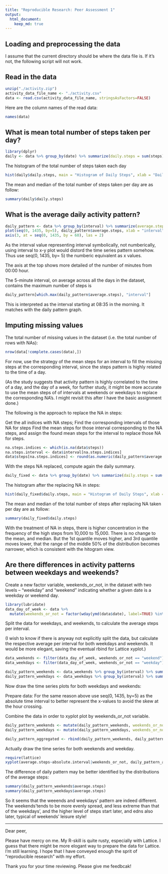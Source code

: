 ---
title: "Reproducible Research: Peer Assessment 1"
output: 
  html_document:
    keep_md: true
---


## Loading and preprocessing the data

I assume that the current directory should be where the data file is. If it's not, the following script will not work. 

## Read in the data

```{r}
unzip("./activity.zip")
activity_data_file_name <- "./activity.csv"
data <- read.csv(activity_data_file_name, stringsAsFactors=FALSE)
```

Here are the column names of the read data:

```{r}
names(data)
```

## What is mean total number of steps taken per day?

```{r}
library(dplyr)
daily <- data %>% group_by(date) %>% summarize(daily.steps = sum(steps))
```

The histogram of the total number of steps taken each day

```{r}
hist(daily$daily.steps, main = "Histogram of Daily Steps", xlab = "Daily Steps")
```

The mean and median of the total number of steps taken per day are as follow:

```{r}
summary(daily$daily.steps)
```

## What is the average daily activity pattern?

```{r}
daily_pattern <- data %>% group_by(interval) %>% summarize(average.steps = mean(steps, na.rm = TRUE))
plot(seq(0, 1435, by=5), daily_pattern$average.steps, xlab = "interval", ylab = "average steps", type = "l")
axis(3, at = seq(0, 1435, by = 60), las = 2)
```

As the interval value representing interval symbolically, not numberically, using interval to x-y plot would distord the time series pattern somehow. Thus use seq(0, 1435, by= 5) the numberic equivalent as x values.

The axis at the top shows more detailed of the number of minutes from 00:00 hour. 

The 5-minute interval, on average across all the days in the dataset, contains the maximum number of steps is 
```{r}
daily_pattern[which.max(daily_pattern$average.steps), "interval"]
```

This is interpreted as the interval starting at 08:35 in the morning. It matches with the daily pattern graph.

## Imputing missing values

The total number of missing values in the dataset (i.e. the total number of rows with NAs):

```{r}
nrow(data[!complete.cases(data),])
```

For now, use the strategy of the mean steps for an interval to fill the missing steps at the corresponding interval, since the steps pattern is highly related to the time of a day.

(As the study suggests that activity pattern is highly correlated to the time of a day, and the day of a week, for further study, it might be more accurate to use the mean steps of of intervals at weekends or weekdays to replace the corresponding NA's. I might revisit this after I have the basic assignment done.)

The following is the approach to replace the NA in steps:

Get the all indices with NA steps;
Find the corresponding intervals of those NA for steps
Find the mean steps for those interval corresponding to the NA steps, and assign the found mean steps for the interval to replace those NA for steps.
```{r}
na.steps.indices <- which(is.na(data$steps))
na.steps.interval <- data$interval[na.steps.indices]
data$steps[na.steps.indices] <- round(as.numeric(daily_pattern$average.steps[match(na.steps.interval, daily_pattern$interval)]))
```

With the steps NA replaced, compute again the daily summary. 
```{r}
daily_fixed <- data %>% group_by(date) %>% summarize(daily.steps = sum(steps))
```


The histogram after the replacing NA in steps:

```{r}
hist(daily_fixed$daily.steps, main = "Histogram of Daily Steps", xlab = "Daily Steps")
```

The mean and median of the total number of steps after replacing NA taken per day are as follow:

```{r}
summary(daily_fixed$daily.steps)
```

With the treatment of NA in steps, there is higher concentration in the frequency of the high steps from 10,000 to 15,000. 
There is no change to the mean, and median. But the 1st quantile moves higher, and 3rd quantile moves lower, that the range of the middle 50% of the distribution becomes narrower, which is consistent with the hitogram view.

## Are there differences in activity patterns between weekdays and weekends?

Create a new factor variable, weekends_or_not, in the dataset with two levels -- "weekday" and "weekend" indicating whether a given date is a weekday or weekend day.

```{r}
library(lubridate)
data_day_of_week <- data %>% 
  mutate(weekends_or_not = factor(wday(ymd(data$date), label=TRUE) %in% c("Sun", "Sat"), labels = c("weekday", "weekend"))) 
```

Split the data for weekdays, and weekends, to calculate the average steps per interval. 

(I wish to know if there is anyway not explicitly split the data, but calculate the respective average per interval for both weekdays and weekends. It would be more elegant, saving the eventual rbind for Lattice xyplot.)

```{r}
data_weekends <- filter(data_day_of_week, weekends_or_not == "weekend")
data_weekdays <- filter(data_day_of_week, weekends_or_not == "weekday")

daily_pattern_weekends <- data_weekends %>% group_by(interval) %>% summarise(average.steps = mean(steps))
daily_pattern_weekdays <- data_weekdays %>% group_by(interval) %>% summarise(average.steps = mean(steps))
```

Now draw the time series plots for both weekdays and weekends:

Prepare data: For the same reason above use seq(0, 1435, by=5) as the absolute time interval to better represent the x-values to avoid the skew at the hour crossing.

Combine the data in order to xyplot plot by weekends_or_not variable.

```{r}
daily_pattern_weekends <- mutate(daily_pattern_weekends, weekends_or_not = "weekend", absolute.interval = seq(0, 1435, by=5))
daily_pattern_weekdays <- mutate(daily_pattern_weekdays, weekends_or_not = "weekday", absolute.interval = seq(0, 1435, by=5))

daily_pattern_aggregated <- rbind(daily_pattern_weekends, daily_pattern_weekdays)
```

Actually draw the time series for both weekends and weekday. 

```{r}
require(lattice)
xyplot(average.steps~absolute.interval|weekends_or_not, daily_pattern_aggregated, main = "Daily Steps Pattern", ylab = "Average Steps", xlab = "Time intervals", type = "l", aspect = "xy")
```

The difference of daily pattern may be better identified by the distributions of the average steps:
```{r}
summary(daily_pattern_weekends$average.steps)
summary(daily_pattern_weekdays$average.steps)
```

So it seems that the weeends and weekdays' pattern are indeed different. The weekends'tends to be more evenly spread, and less extreme than that of the weekdays', and the higher level of steps start later, and edns also later, typical of weekends' leisure style! 

-----

Dear peer, 

Please have mercy on me. My R-skill is quite rusty, especially with Lattice. I guess that there might be more elogant way to prepare the data for Lattice. I'm still learning. I hope that I have conveyed enough the sprit of "reproducible research" with my effort. 

Thank you for your time reviewing. Please give me feedbcak!

